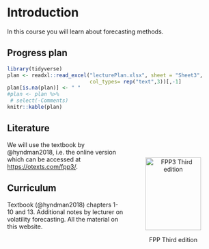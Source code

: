 # Introduction {.unnumbered}

In this course you will learn about forecasting methods.

## Progress plan

```r
library(tidyverse)
plan <- readxl::read_excel("lecturePlan.xlsx", sheet = "Sheet3",
                           col_types= rep("text",3))[,-1]
plan[is.na(plan)] <- " "
#plan <- plan %>% 
 # select(-Comments)
knitr::kable(plan)
```

## Literature

<figure style="float:right; padding:10px; text-align:center">

<img src="bilder/fpp3_front_cover.jpg" alt="FPP3 Third edition" width="130" height="170"/>

<figcaption>FPP Third edition</figcaption>

</figure>

We will use the textbook by @hyndman2018, i.e. the online version which can be accessed at <https://otexts.com/fpp3/>.

## Curriculum

Textbook (@hyndman2018) chapters 1-10 and 13. Additional notes by lecturer on volatility forecasting. All the material on this website.
